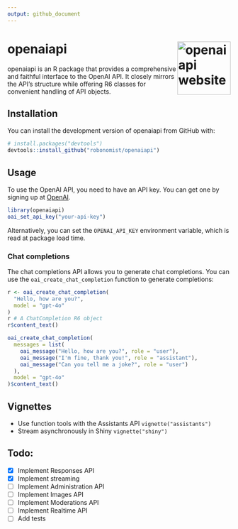 ```yaml
---
output: github_document
---
```


# openaiapi <a href="https://robonomist.github.io/openaiapi/"><img src="man/figures/logo.png" align="right" height="120" alt="openaiapi website" /></a>

openaiapi is an R package that provides a comprehensive and faithful interface to the OpenAI API. It closely mirrors the API's structure while offering R6 classes for convenient handling of API objects.

## Installation

You can install the development version of openaiapi from GitHub with:

``` r
# install.packages("devtools")
devtools::install_github("robonomist/openaiapi")
```

## Usage

To use the OpenAI API, you need to have an API key. You can get one by signing up at [OpenAI](https://platform.openai.com/).

``` r
library(openaiapi)
oai_set_api_key("your-api-key")
```

Alternatively, you can set the `OPENAI_API_KEY` environment variable, which is read at package load time.

### Chat completions

The chat completions API allows you to generate chat completions. You can use the `oai_create_chat_completion` function to generate completions:

``` r
r <- oai_create_chat_completion(
  "Hello, how are you?",
  model = "gpt-4o"
)
r # A ChatCompletion R6 object
r$content_text()

oai_create_chat_completion(
  messages = list(
    oai_message("Hello, how are you?", role = "user"),
    oai_message("I'm fine, thank you!", role = "assistant"),
    oai_message("Can you tell me a joke?", role = "user")
  ),
  model = "gpt-4o"
)$content_text()
```

## Vignettes

- Use function tools with the Assistants API `vignette("assistants")`
- Stream asynchronously in Shiny `vignette("shiny")`

## Todo:

- [x] Implement Responses API
- [x] Implement streaming
- [ ] Implement Administration API
- [ ] Implement Images API
- [ ] Implement Moderations API
- [ ] Implement Realtime API
- [ ] Add tests






